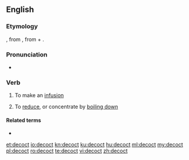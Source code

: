 ==English==

===Etymology===
{{etyl|fro|en}}, from {{etyl|la|en}} {{m|la|decoquō||I [[boil down]]}}, from {{m|la|de-}} + {{m|la|coquō||I cook}}.

===Pronunciation===
* {{a|UK}} {{IPA|/dɪˈkɒkt/|lang=en}}

===Verb===
{{en-verb}}

# {{lb|en|cooking}} To make an [[infusion]]
# {{lb|en|cooking}} To [[reduce]], or concentrate by [[boil down|boiling down]]

====Related terms====
* {{l|en|decoction}}

[[et:decoct]]
[[io:decoct]]
[[kn:decoct]]
[[ku:decoct]]
[[hu:decoct]]
[[ml:decoct]]
[[my:decoct]]
[[pl:decoct]]
[[ro:decoct]]
[[te:decoct]]
[[vi:decoct]]
[[zh:decoct]]